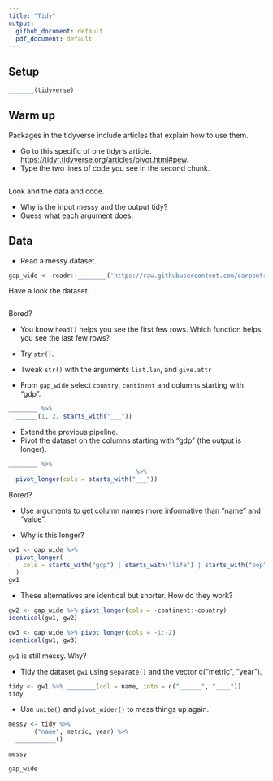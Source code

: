 ```yaml
---
title: "Tidy"
output:
  github_document: default
  pdf_document: default
---
```


## Setup

```r
_______(tidyverse)
```



## Warm up

Packages in the tidyverse include articles that explain how to use them. 

* Go to this specific of one tidyr's article. <https://tidyr.tidyverse.org/articles/pivot.html#pew>.
* Type the two lines of code you see in the second chunk.

```r


```

Look and the data and code.

* Why is the input messy and the output tidy?
* Guess what each argument does.



## Data

* Read a messy dataset.

```r
gap_wide <- readr::________('https://raw.githubusercontent.com/carpentries-incubator/open-science-with-r/gh-pages/data/gapminder_wide.csv')
```



Have a look the dataset.

```r

```

Bored?

* You know `head()` helps you see the first few rows. Which function helps you see the last few rows?
* Try `str()`. 
* Tweak `str()` with the arguments `list.len`, and `give.attr`



* From `gap_wide` select `country`, `continent` and columns starting with "gdp".

```r
________ %>%
  ______(1, 2, starts_with("___"))
```



* Extend the previous pipeline.
* Pivot the dataset on the columns starting with "gdp" (the output is longer).

```r
________ %>% 
  ________________________________ %>%
  pivot_longer(cols = starts_with("___"))
```

Bored?

* Use arguments to get column names more informative than "name" and "value".



* Why is this longer?

```r
gw1 <- gap_wide %>% 
  pivot_longer(
    cols = starts_with("gdp") | starts_with("life") | starts_with("pop")
  )
gw1
```



* These alternatives are identical but shorter. How do they work?

```r
gw2 <- gap_wide %>% pivot_longer(cols = -continent:-country)
identical(gw1, gw2)

gw3 <- gap_wide %>% pivot_longer(cols = -1:-2)
identical(gw1, gw3)
```



`gw1` is still messy. Why?

* Tidy the dataset `gw1` using `separate()` and the vector c("metric", "year").

```r
tidy <- gw1 %>% ________(col = name, into = c("______", "____"))
tidy
```



* Use `unite()` and `pivot_wider()` to mess things up again.

```r
messy <- tidy %>% 
  _____("name", metric, year) %>% 
  ___________()

messy

gap_wide
```

